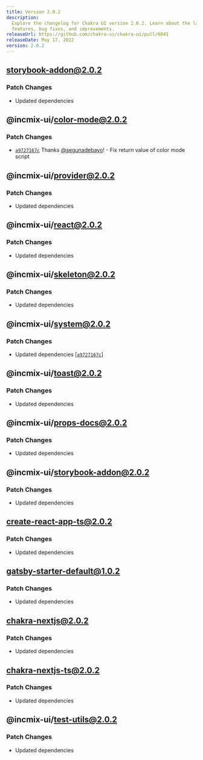 ```yaml
---
title: Version 2.0.2
description:
  Explore the changelog for Chakra UI version 2.0.2. Learn about the latest
  features, bug fixes, and improvements.
releaseUrl: https://github.com/chakra-ui/chakra-ui/pull/6041
releaseDate: May 17, 2022
version: 2.0.2
---
```


## storybook-addon@2.0.2

### Patch Changes

- Updated dependencies

## @incmix-ui/color-mode@2.0.2

### Patch Changes

- [`a9727167c`](https://github.com/chakra-ui/chakra-ui/commit/a9727167c9529f5512717ccf162fdeefe37c5d8f)
  Thanks [@segunadebayo](https://github.com/segunadebayo)! - Fix return value of
  color mode script

## @incmix-ui/provider@2.0.2

### Patch Changes

- Updated dependencies

## @incmix-ui/react@2.0.2

### Patch Changes

- Updated dependencies

## @incmix-ui/skeleton@2.0.2

### Patch Changes

- Updated dependencies

## @incmix-ui/system@2.0.2

### Patch Changes

- Updated dependencies
  \[[`a9727167c`](https://github.com/chakra-ui/chakra-ui/commit/a9727167c9529f5512717ccf162fdeefe37c5d8f)]

## @incmix-ui/toast@2.0.2

### Patch Changes

- Updated dependencies

## @incmix-ui/props-docs@2.0.2

### Patch Changes

- Updated dependencies

## @incmix-ui/storybook-addon@2.0.2

### Patch Changes

- Updated dependencies

## create-react-app-ts@2.0.2

### Patch Changes

- Updated dependencies

## gatsby-starter-default@1.0.2

### Patch Changes

- Updated dependencies

## chakra-nextjs@2.0.2

### Patch Changes

- Updated dependencies

## chakra-nextjs-ts@2.0.2

### Patch Changes

- Updated dependencies

## @incmix-ui/test-utils@2.0.2

### Patch Changes

- Updated dependencies
